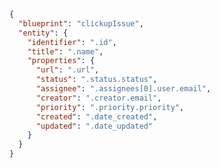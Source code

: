 ```json showLineNumbers
{
  "blueprint": "clickupIssue",
  "entity": {
    "identifier": ".id",
    "title": ".name",
    "properties": {
      "url": ".url",
      "status": ".status.status",
      "assignee": ".assignees[0].user.email",
      "creator": ".creator.email",
      "priority": ".priority.priority",
      "created": ".date_created",
      "updated": ".date_updated"
    }
  }
}
```